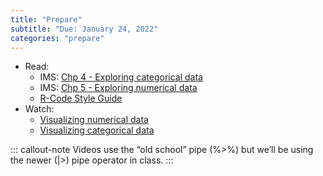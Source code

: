 ```yaml
---
title: "Prepare"
subtitle: "Due: January 24, 2022"
categories: "prepare"
---
```


-   Read:
    -   IMS: [Chp 4 - Exploring categorical data](https://openintro-ims.netlify.app/explore-categorical.html)
    -   IMS: [Chp 5 - Exploring numerical data](https://openintro-ims.netlify.app/explore-numerical.html)
    -   [R-Code Style Guide](https://style.tidyverse.org/ggplot2.html)
-   Watch:
    -   [Visualizing numerical data](https://youtu.be/waBabVTI8ec)
    -   [Visualizing categorical data](https://youtu.be/21h3rEO8k2E)

::: callout-note Videos use the "old school" pipe (%\>%) but we'll be using the newer (\|\>) pipe operator in class. :::

